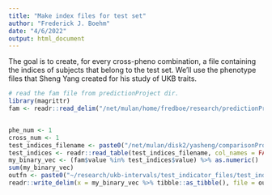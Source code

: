 ```yaml
---
title: "Make index files for test set"
author: "Frederick J. Boehm"
date: "4/6/2022"
output: html_document
---
```


The goal is to create, for every cross-pheno combination, a file containing 
the indices of subjects that belong to the test set. We'll use the phenotype files 
that Sheng Yang created for his study of UKB traits.

```r
# read the fam file from predictionProject dir.
library(magrittr)
fam <- readr::read_delim("/net/mulan/home/fredboe/research/predictionProject/plink_file/ukb/chr22.fam", col_names = FALSE)$X1 %>% tibble::as_tibble()


phe_num <- 1
cross_num <- 1
test_indices_filename <- paste0("/net/mulan/disk2/yasheng/comparisonProject/02_pheno/01_test_idx_c/idx_pheno", phe_num, "_cross", cross_num, ".txt")
test_indices <- readr::read_table(test_indices_filename, col_names = FALSE)$X1 %>% tibble::as_tibble()
my_binary_vec <- (fam$value %in% test_indices$value) %>% as.numeric()
sum(my_binary_vec)
outfn <- paste0("~/research/ukb-intervals/test_indicator_files/test_indicator_pheno_", phe_num, "_cross_", cross_num, ".txt")
readr::write_delim(x = my_binary_vec %>% tibble::as_tibble(), file = outfn, col_names = FALSE)
```

